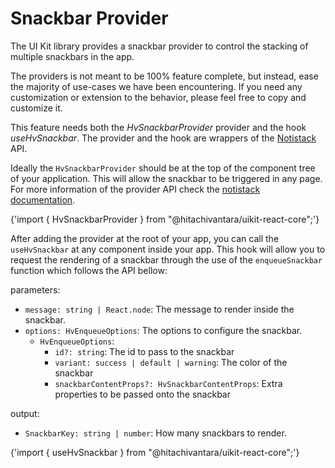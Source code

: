 



<Meta title="Feedback/Snackbar/Provider" />

# Snackbar Provider

The UI Kit library provides a snackbar provider
to control the stacking of multiple snackbars in the app.

The providers is not meant to be 100% feature complete, but instead,
ease the majority of use-cases we have been encountering.
If you need any customization or extension to the behavior,
please feel free to copy and customize it.

This feature needs both the _HvSnackbarProvider_ provider and the hook _useHvSnackbar_.
The provider and the hook are wrappers of the [Notistack](https://github.com/iamhosseindhv/notistack) API.

Ideally the `HvSnackbarProvider` should be at the top of the component tree of your application.
This will allow the snackbar to be triggered in any page.
For more information of the provider API check the [notistack documentation](https://iamhosseindhv.com/notistack/api).

<Usage>{'import { HvSnackbarProvider } from "@hitachivantara/uikit-react-core";'}</Usage>

After adding the provider at the root of your app, you can call the `useHvSnackbar` at any
component inside your app. This hook will allow you to request the rendering of a snackbar through the use
of the `enqueueSnackbar` function which follows the API bellow:

parameters:

- `message: string | React.node`: The message to render inside the snackbar.
- `options: HvEnqueueOptions`: The options to configure the snackbar.
  - `HvEnqueueOptions`:
    - `id?: string`: The id to pass to the snackbar
    - `variant: success | default | warning`: The color of the snackbar
    - `snackbarContentProps?: HvSnackbarContentProps`: Extra properties to be passed onto the snackbar

output:

- `SnackbarKey: string | number`: How many snackbars to render.

<Usage>{'import { useHvSnackbar } from "@hitachivantara/uikit-react-core";'}</Usage>

<Preview withToolbar>
  <Story inline story={SnackbarProvider} />
</Preview>
